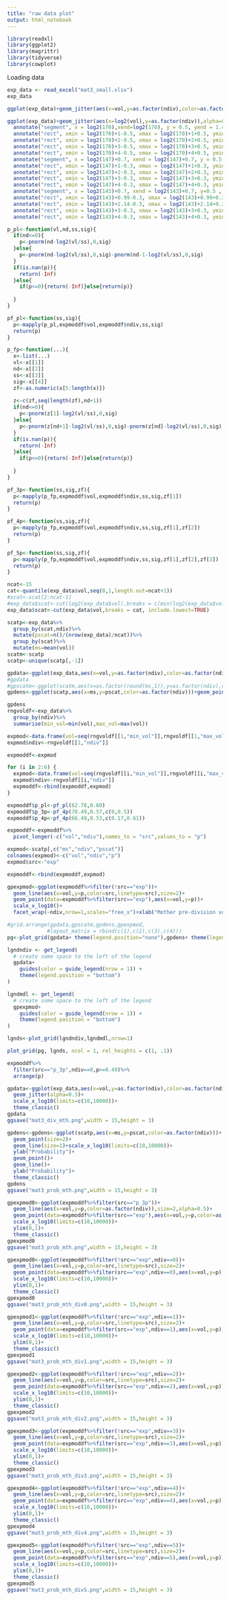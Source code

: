 ```yaml
---
title: "raw data plot"
output: html_notebook
---
```



```r
library(readxl)
library(ggplot2)
library(magrittr)
library(tidyverse)
library(cowplot)
```
Loading data

```r
exp_data <- read_excel("mat3_small.xlsx")
exp_data
```

```r
ggplot(exp_data)+geom_jitter(aes(x=vol,y=as.factor(ndiv),color=as.factor(ndiv)),alpha=0.2)+scale_x_continuous(trans="log2")
```

```r
ggplot(exp_data)+geom_jitter(aes(x=log2(vol),y=as.factor(ndiv)),alpha=0.05)+
  annotate("segment", x = log2(170),xend=log2(170), y = 0.5, yend = 1.45, alpha = .6,colour = "blue",size=3)+
  annotate("rect", xmin = log2(170)+1-0.5, xmax = log2(170)+1+0.5, ymin = 1.5, ymax = 1.75, alpha = .6,fill = "blue")+
  annotate("rect", xmin = log2(170)+2-0.5, xmax = log2(170)+2+0.5, ymin = 2.5, ymax = 2.75, alpha = .6,fill = "blue")+
  annotate("rect", xmin = log2(170)+3-0.5, xmax = log2(170)+3+0.5, ymin = 3.5, ymax = 3.75, alpha = .6,fill = "blue")+
  annotate("rect", xmin = log2(170)+4-0.5, xmax = log2(170)+4+0.5, ymin = 4.5, ymax = 4.75, alpha = .6,fill = "blue")+
  annotate("segment", x = log2(147)+0.7, xend = log2(147)+0.7, y = 0.5, yend = 1.45, alpha = .6,colour = "red",size=3)+
  annotate("rect", xmin = log2(147)+1-0.3, xmax = log2(147)+1+0.3, ymin = 1.75, ymax = 2, alpha = .6,fill = "red")+
  annotate("rect", xmin = log2(147)+2-0.3, xmax = log2(147)+2+0.3, ymin = 2.75, ymax = 3, alpha = .6,fill = "red")+
  annotate("rect", xmin = log2(147)+3-0.3, xmax = log2(147)+3+0.3, ymin = 3.75, ymax = 4, alpha = .6,fill = "red")+
  annotate("rect", xmin = log2(147)+4-0.3, xmax = log2(147)+4+0.3, ymin = 4.75, ymax = 5, alpha = .6,fill = "red")+
  annotate("segment", x = log2(143)+0.7, xend = log2(143)+0.7, y=0.5 , yend = 1.45, alpha = .6,colour = "green",size=3)+
  annotate("rect", xmin = log2(143)+0.99-0.3, xmax = log2(143)+0.99+0.3, ymin = 2, ymax = 2.25, alpha = .6,fill = "green")+
  annotate("rect", xmin = log2(143)+2.14-0.3, xmax = log2(143)+2.14+0.3, ymin = 3, ymax = 3.25, alpha = .6,fill = "green")+
  annotate("rect", xmin = log2(143)+3-0.3, xmax = log2(143)+3+0.3, ymin = 4, ymax = 4.25, alpha = .6,fill = "green")+
  annotate("rect", xmin = log2(143)+4-0.3, xmax = log2(143)+4+0.3, ymin = 5, ymax = 5.25, alpha = .6,fill = "green")
```
```r
p_pl<-function(vl,nd,ss,sig){
  if(nd<=0){
    p<-pnorm(nd-log2(vl/ss),0,sig)
  }else{
    p<-pnorm(nd-log2(vl/ss),0,sig)-pnorm(nd-1-log2(vl/ss),0,sig)
  }
  if(is.nan(p)){
    return(-Inf)
  }else{
    if(p<=0){return(-Inf)}else{return(p)}
    
  }
}

pf_pl<-function(ss,sig){
  p<-mapply(p_pl,expmoddf$vol,expmoddf$ndiv,ss,sig)
  return(p)
}

p_fp<-function(...){
  x<-list(...)
  vl<-x[[1]]
  nd<-x[[2]]
  ss<-x[[3]]
  sig<-x[[4]]
  zf<-as.numeric(x[5:length(x)])
  
  z<-c(zf,seq(length(zf),nd+1))
  if(nd<=0){
    p<-pnorm(z[1]-log2(vl/ss),0,sig)
  }else{
    p<-pnorm(z[nd+1]-log2(vl/ss),0,sig)-pnorm(z[nd]-log2(vl/ss),0,sig)
  }
  if(is.nan(p)){
    return(-Inf)
  }else{
    if(p<=0){return(-Inf)}else{return(p)}
    
  }
}

pf_3p<-function(ss,sig,zf){
  p<-mapply(p_fp,expmoddf$vol,expmoddf$ndiv,ss,sig,zf[1])
  return(p)
}

pf_4p<-function(ss,sig,zf){
  p<-mapply(p_fp,expmoddf$vol,expmoddf$ndiv,ss,sig,zf[1],zf[2])
  return(p)
}

pf_5p<-function(ss,sig,zf){
  p<-mapply(p_fp,expmoddf$vol,expmoddf$ndiv,ss,sig,zf[1],zf[2],zf[3])
  return(p)
}
```


```r
ncat<-15
cat<-quantile(exp_data$vol,seq(0,1,length.out=ncat+1))
#scat<-scat[2:ncat-1]
#exp_data$scat<-cut(log2(exp_data$vol),breaks = c(min(log2(exp_data$vol)),scat,max(log2(exp_data$vol))))
exp_data$scat<-cut(exp_data$vol,breaks = cat, include.lowest=TRUE)

scatp<-exp_data%>%
  group_by(scat,ndiv)%>%
  mutate(pscat=n()/(nrow(exp_data)/ncat))%>%
  group_by(scat)%>%
  mutate(ms=mean(vol))
scatm<-scatp
scatp<-unique(scatp[,-1])

gpdata<-ggplot(exp_data,aes(x=vol,y=as.factor(ndiv),color=as.factor(ndiv)))+geom_jitter()+scale_x_log10(limits=c(10,3000))+ theme(axis.title.x = element_blank())+ylab("Divisions")
#gpdata
#gpscatm<-ggplot(scatm,aes(x=as.factor(round(ms,1)),y=as.factor(ndiv),color=as.factor(ndiv)))+geom_jitter() + theme(axis.title.x = element_blank())+ylab("Divisions")
gpdens<-ggplot(scatp,aes(x=ms,y=pscat,color=as.factor(ndiv)))+geom_point(size=2)+geom_line(size=1)+scale_x_log10(limits=c(10,3000)) + theme(axis.title.x = element_blank())+ylab("Probability")

gpdens
rngvoldf<-exp_data%>%
  group_by(ndiv)%>%
  summarise(min_vol=min(vol),max_vol=max(vol))

expmod<-data.frame(vol=seq(rngvoldf[[1,"min_vol"]],rngvoldf[[1,"max_vol"]]))
expmod$ndiv<-rngvoldf[[1,"ndiv"]]

expmoddf<-expmod

for (i in 2:6) {
  expmod<-data.frame(vol=seq(rngvoldf[[i,"min_vol"]],rngvoldf[[i,"max_vol"]]))
  expmod$ndiv<-rngvoldf[[i,"ndiv"]]
  expmoddf<-rbind(expmoddf,expmod)
}

expmoddf$p_pl<-pf_pl(62.78,0.60)
expmoddf$p_3p<-pf_4p(70.49,0.57,c(0,0.5))
expmoddf$p_4p<-pf_4p(66.49,0.53,c(0.17,0.61))

expmoddf<-expmoddf%>%
  pivot_longer(-c("vol","ndiv"),names_to = "src",values_to = "p")

expmod<-scatp[,c("ms","ndiv","pscat")]
colnames(expmod)<-c("vol","ndiv","p")
expmod$src<-"exp"

expmoddf<-rbind(expmoddf,expmod)

gpexpmod<-ggplot(expmoddf%>%filter(!src=="exp"))+
  geom_line(aes(x=vol,y=p,color=src,linetype=src),size=2)+
  geom_point(data=expmoddf%>%filter(src=="exp"),aes(x=vol,y=p))+
  scale_x_log10()+
  facet_wrap(~ndiv,nrow=1,scales="free_x")+xlab("Mother pre-division volume")+ylab("Probability")

#grid.arrange(gpdata,gpscatm,gpdens,gpexpmod,
             #layout_matrix = rbind(c(1),c(2),c(3),c(4)))
pg<-plot_grid(gpdata+ theme(legend.position="none"),gpdens+ theme(legend.position="none"),gpexpmod+ theme(legend.position="none"),ncol=1,align = "v",axis = "rlbt")

lgndndiv <- get_legend(
  # create some space to the left of the legend
  gpdata+ 
    guides(color = guide_legend(nrow = 1)) +
    theme(legend.position = "bottom")
)

lgndmdl <- get_legend(
  # create some space to the left of the legend
  gpexpmod+ 
    guides(color = guide_legend(nrow = 1)) +
    theme(legend.position = "bottom")
)

lgnds<-plot_grid(lgndndiv,lgndmdl,nrow=1)

plot_grid(pg, lgnds, ncol = 1, rel_heights = c(1, .1))
```
```r
expmoddf%>%
  filter(src=="p_3p",ndiv==0,p>=0.49)%>%
  arrange(p)
```

```r
gpdata<-ggplot(exp_data,aes(x=vol,y=as.factor(ndiv),color=as.factor(ndiv)))+
  geom_jitter(alpha=0.3)+
  scale_x_log10(limits=c(10,10000))+
  theme_classic()
gpdata
ggsave("mat3_div_mth.png",width = 15,height = 3)
```
```r
gpdens<-gpdens<-ggplot(scatp,aes(x=ms,y=pscat,color=as.factor(ndiv)))+
  geom_point(size=2)+
  geom_line(size=1)+scale_x_log10(limits=c(10,10000))+
  ylab("Probability")+
  geom_point()+
  geom_line()+
  ylab("Probability")+
  theme_classic()
gpdens
ggsave("mat3_prob_mth.png",width = 15,height = 3)
```
```r
gpexpmod0<-ggplot(expmoddf%>%filter(src=="p_3p"))+
  geom_line(aes(x=vol,y=p,color=as.factor(ndiv)),size=2,alpha=0.5)+
  geom_point(data=expmoddf%>%filter(src=="exp"),aes(x=vol,y=p,color=as.factor(ndiv)),size=3.5)+
  scale_x_log10(limits=c(10,10000))+
  ylim(0,1)+
  theme_classic()
gpexpmod0
ggsave("mat3_prob_mth.png",width = 15,height = 3)
```

```r
gpexpmod0<-ggplot(expmoddf%>%filter(!src=="exp",ndiv==0))+
  geom_line(aes(x=vol,y=p,color=src,linetype=src),size=2)+
  geom_point(data=expmoddf%>%filter(src=="exp",ndiv==0),aes(x=vol,y=p))+
  scale_x_log10(limits=c(10,10000))+
  ylim(0,1)+
  theme_classic()
gpexpmod0
ggsave("mat3_prob_mth_div0.png",width = 15,height = 3)
```
```r
gpexpmod1<-ggplot(expmoddf%>%filter(!src=="exp",ndiv==1))+
  geom_line(aes(x=vol,y=p,color=src,linetype=src),size=2)+
  geom_point(data=expmoddf%>%filter(src=="exp",ndiv==1),aes(x=vol,y=p))+
  scale_x_log10(limits=c(10,10000))+
  ylim(0,1)+
  theme_classic()
gpexpmod1
ggsave("mat3_prob_mth_div1.png",width = 15,height = 3)
```
```r
gpexpmod2<-ggplot(expmoddf%>%filter(!src=="exp",ndiv==2))+
  geom_line(aes(x=vol,y=p,color=src,linetype=src),size=2)+
  geom_point(data=expmoddf%>%filter(src=="exp",ndiv==2),aes(x=vol,y=p))+
  scale_x_log10(limits=c(10,10000))+
  ylim(0,1)+
  theme_classic()
gpexpmod2
ggsave("mat3_prob_mth_div2.png",width = 15,height = 3)
```
```r
gpexpmod3<-ggplot(expmoddf%>%filter(!src=="exp",ndiv==3))+
  geom_line(aes(x=vol,y=p,color=src,linetype=src),size=2)+
  geom_point(data=expmoddf%>%filter(src=="exp",ndiv==3),aes(x=vol,y=p))+
  scale_x_log10(limits=c(10,10000))+
  ylim(0,1)+
  theme_classic()
gpexpmod3
ggsave("mat3_prob_mth_div3.png",width = 15,height = 3)
```

```r
gpexpmod4<-ggplot(expmoddf%>%filter(!src=="exp",ndiv==4))+
  geom_line(aes(x=vol,y=p,color=src,linetype=src),size=2)+
  geom_point(data=expmoddf%>%filter(src=="exp",ndiv==4),aes(x=vol,y=p))+
  scale_x_log10(limits=c(10,10000))+
  ylim(0,1)+
  theme_classic()
gpexpmod4
ggsave("mat3_prob_mth_div4.png",width = 15,height = 3)
```

```r
gpexpmod5<-ggplot(expmoddf%>%filter(!src=="exp",ndiv==5))+
  geom_line(aes(x=vol,y=p,color=src,linetype=src),size=2)+
  geom_point(data=expmoddf%>%filter(src=="exp",ndiv==5),aes(x=vol,y=p))+
  scale_x_log10(limits=c(10,10000))+
  ylim(0,1)+
  theme_classic()
gpexpmod5
ggsave("mat3_prob_mth_div5.png",width = 15,height = 3)
```